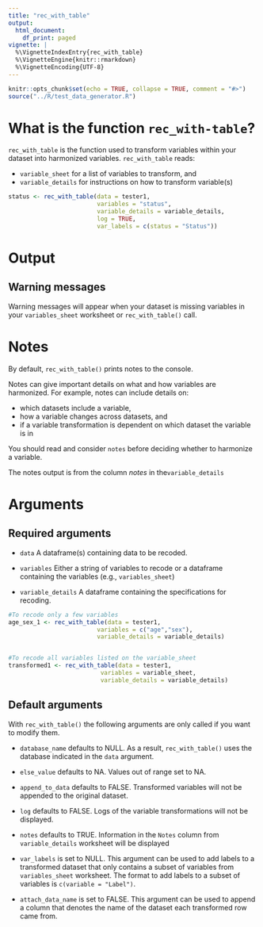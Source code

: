 ```yaml
---
title: "rec_with_table"
output:
  html_document:
    df_print: paged
vignette: |
  %\VignetteIndexEntry{rec_with_table}
  %\VignetteEngine{knitr::rmarkdown} 
  %\VignetteEncoding{UTF-8}
---
```


```r
knitr::opts_chunk$set(echo = TRUE, collapse = TRUE, comment = "#>")
source("../R/test_data_generator.R")
```


# What is the function `rec_with-table`?

`rec_with_table` is the function used to transform variables within your dataset into harmonized variables. `rec_with_table` reads:

- `variable_sheet` for a list of variables to transform, and
- `variable_details` for instructions on how to transform variable(s)

```r
status <- rec_with_table(data = tester1, 
                         variables = "status", 
                         variable_details = variable_details,
                         log = TRUE,
                         var_labels = c(status = "Status"))
```

# Output

## Warning messages

Warning messages will appear when your dataset is missing variables in your
`variables_sheet` worksheet or `rec_with_table()` call.

# Notes

By default, `rec_with_table()` prints notes to the console.

Notes can give important details on what and how variables are harmonized. For example, notes can include details on:

- which datasets include a variable,
- how a variable changes across datasets, and 
- if a variable transformation is dependent on which dataset the variable is in

You should read and consider `notes` before deciding whether to harmonize a variable.

The notes output is from the column *notes* in the`variable_details` 


# Arguments 

## Required arguments

- `data` A dataframe(s) containing data to be recoded. 

- `variables` Either a string of variables to recode or a dataframe containing the variables (e.g., `variables_sheet`)

- `variable_details` A dataframe containing the specifications for recoding. 

```r
#To recode only a few variables
age_sex_1 <- rec_with_table(data = tester1, 
                         variables = c("age","sex"),
                         variable_details = variable_details)


#To recode all variables listed on the variable_sheet
transformed1 <- rec_with_table(data = tester1,
                          variables = variable_sheet,
                          variable_details = variable_details)
```

## Default arguments

With `rec_with_table()` the following arguments are only called if you want to modify them.

- `database_name` defaults to NULL. As a result, `rec_with_table()` uses the
  database indicated in the `data` argument.
  
- `else_value` defaults to NA. Values out of range set to NA.

- `append_to_data` defaults to FALSE. Transformed variables will not be appended
  to the original dataset.
  
- `log` defaults to FALSE. Logs of the variable transformations will not be
  displayed.
  
- `notes` defaults to TRUE. Information in the `Notes` column from
  `variable_details` worksheet will be displayed
  
- `var_labels` is set to NULL. This argument can be used to add labels to a
  transformed dataset that only contains a subset of variables from
  `variables_sheet` worksheet. The format to add labels to a subset of variables is
  `c(variable = "Label")`.
  
- `attach_data_name` is set to FALSE. This argument can be used to append a
  column that denotes the name of the dataset each transformed row came from.




